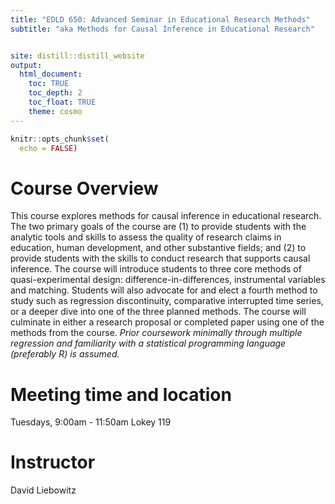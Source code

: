 ```yaml
---
title: "EDLD 650: Advanced Seminar in Educational Research Methods"
subtitle: "aka Methods for Causal Inference in Educational Research"


site: distill::distill_website
output:
  html_document:
    toc: TRUE
    toc_depth: 2
    toc_float: TRUE
    theme: cosmo
---
```


```r
knitr::opts_chunk$set(
  echo = FALSE)
```

# Course Overview

This course explores methods for causal inference in educational research. The two primary goals of the course are (1) to provide students with the analytic tools and skills to assess the quality of research claims in education, human development, and other substantive fields; and (2) to provide students with the skills to conduct research that supports causal inference. The course will introduce students to three core methods of quasi-experimental design: difference-in-differences, instrumental variables and matching. Students will also advocate for and elect a fourth method to study such as regression discontinuity, comparative interrupted time series, or a deeper dive into one of the three planned methods. The course will culminate in either a research proposal or completed paper using one of the methods from the course. *Prior coursework minimally through multiple regression and familiarity with a statistical programming language (preferably R) is assumed.*

# Meeting time and location
Tuesdays, 9:00am - 11:50am
Lokey 119

# Instructor
David Liebowitz
